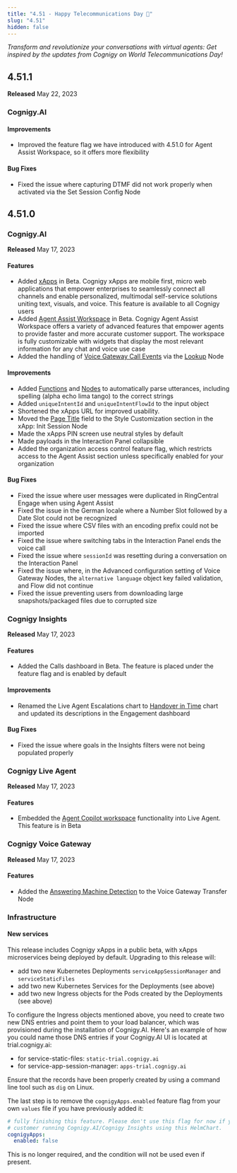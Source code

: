 ```yaml
---
title: "4.51 - Happy Telecommunications Day 📡"
slug: "4.51"
hidden: false
---
```



_Transform and revolutionize your conversations with virtual agents: Get inspired by the updates from Cognigy on World Telecommunications Day!_

<ReleaseNotesMongoDbMigration/>

## 4.51.1

**Released** May 22, 2023

### Cognigy.AI

#### Improvements

- Improved the feature flag we have introduced with 4.51.0 for Agent Assist Workspace, so it offers more flexibility

#### Bug Fixes

- Fixed the issue where capturing DTMF did not work properly when activated via the Set Session Config Node

## 4.51.0

### Cognigy.AI

**Released** May 17, 2023

#### Features

- Added [xApps](/xApps/overview) in Beta. Cognigy xApps are mobile first, micro web applications that empower enterprises to seamlessly connect all channels and enable personalized, multimodal self-service solutions uniting text, visuals, and voice. This feature is available to all Cognigy users
- Added [Agent Assist Workspace](/agent-copilot/overview) in Beta. Cognigy Agent Assist Workspace offers a variety of advanced features that empower agents to provide faster and more accurate customer support. The workspace is fully customizable with widgets that display the most relevant information for any chat and voice use case
- Added the handling of [Voice Gateway Call Events](/ai/agents/deploy/endpoint-reference/voice-gateway#call-events) via the [Lookup](/ai/agents/develop/node-reference/logic/lookup) Node

#### Improvements

- Added [Functions](/ai/platform-features/nlu/text-cleaner) and [Nodes](/ai/agents/develop/node-reference/ai/clean-text) to automatically parse utterances, including spelling (alpha echo lima tango) to the correct strings
- Added `uniqueIntentId` and `uniqueIntentFlowId` to the input object
- Shortened the xApps URL for improved usability.
- Moved the [Page Title](/ai/agents/develop/node-reference/xApp/init-xApp-session) field to the Style Customization section in the xApp: Init Session Node
- Made the xApps PIN screen use neutral styles by default
- Made payloads in the Interaction Panel collapsible
- Added the organization access control feature flag, which restricts access to the Agent Assist section unless specifically enabled for your organization 

#### Bug Fixes

- Fixed the issue where user messages were duplicated in RingCentral Engage when using Agent Assist
- Fixed the issue in the German locale where a Number Slot followed by a Date Slot could not be recognized
- Fixed the issue where CSV files with an encoding prefix could not be imported
- Fixed the issue where switching tabs in the Interaction Panel ends the voice call
- Fixed the issue where `sessionId` was resetting during a conversation on the Interaction Panel
- Fixed the issue where, in the Advanced configuration setting of Voice Gateway Nodes, the `alternative language` object key failed validation, and Flow did not continue
- Fixed the issue preventing users from downloading large snapshots/packaged files due to corrupted size

### Cognigy Insights

**Released** May 17, 2023

#### Features

- Added the Calls dashboard in Beta. The feature is placed under the feature flag and is enabled by default

#### Improvements

- Renamed the Live Agent Escalations chart to [Handover in Time](/insights/reports/engagement#handovers-in-time) chart and updated its descriptions in the Engagement dashboard

#### Bug Fixes

- Fixed the issue where goals in the Insights filters were not being populated properly

### Cognigy Live Agent

**Released** May 17, 2023

#### Features

- Embedded the [Agent Copilot workspace](/live-agent/assistants/agent-copilot) functionality into Live Agent. This feature is in Beta

### Cognigy Voice Gateway

**Released** May 17, 2023

#### Features

- Added the [Answering Machine Detection](/ai/agents/develop/node-reference/voice/voice-gateway/transfer) to the Voice Gateway Transfer Node

### Infrastructure

#### New services

This release includes Cognigy xApps in a public beta, with xApps microservices being deployed by default. Upgrading to this release will:

- add two new Kubernetes Deployments `serviceAppSessionManager` and `serviceStaticFiles`
- add two new Kubernetes Services for the Deployments (see above)
- add two new Ingress objects for the Pods created by the Deployments (see above)

To configure the Ingress objects mentioned above, you need to create two new DNS entries and point them to your load balancer, which was provisioned during the installation of Cognigy.AI. Here's an example of how you could name those DNS entries if your Cognigy.AI UI is located at trial.cognigy.ai:

- for service-static-files: `static-trial.cognigy.ai`
- for service-app-session-manager: `apps-trial.cognigy.ai`

Ensure that the records have been properly created by using a command line tool such as `dig` on Linux.

The last step is to remove the `cognigyApps.enabled` feature flag from your own `values` file if you have previously added it:

```yml
# fully finishing this feature. Please don't use this flag for now if you are a
# customer running Cognigy.AI/Cognigy Insights using this HelmChart.
cognigyApps:
  enabled: false
```

This is no longer required, and the condition will not be used even if present.